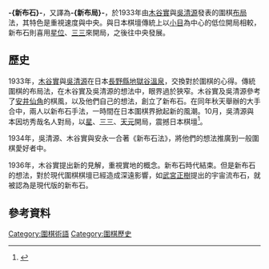 {{TA
|T=zh-hans:新布石;zh-hant:新布局
|1=zh-hans:新布石;zh-hant:新布局
}}

{{japanese
|japanese=新布石
|kana=しんふせき
|romaji=Shinfuseki
}}
'''-{新布石}-'''，又譯為'''-{新布局}-'''，於1933年由[[木谷實|木谷實]]與[[吳清源|吳清源]]發表的圍棋[[布局|布局]]法，其特色是重視速度與中央。與日本棋壇傳統上以[[小目|小目]]為中心的低位開局相較，新布石則喜用[[星位|星位]]、[[三三_(围棋)|三三]]來開局，之後往中央發展。

==歷史==
1933年，[[木谷實|木谷實]]與[[吳清源|吳清源]]在日本[[長野縣|長野縣]][[地獄谷溫泉|地獄谷溫泉]]，交換對於圍棋的心得。傳統圍棋的布局法，在木谷實及吳清源的想法中，眼界過於狹窄。木谷實及吳清源參考了[[安井仙角|安井仙角]]的棋風，以及他們自己的想法，創立了新布石。在同年秋天舉辦的大手合中，兩人以新布石手法，一時間在日本圍棋界掀起新的風潮。10月，吳清源與本因坊秀哉名人對局，以[[星位|星]]、[[三三_(围棋)|三三]]、[[天元|天元]]開局，震撼日本棋壇<ref name=goseigen2009>{{cite web |title=呉清源師の生涯一局（４）名人相手に「三々、星、天元」（寄稿連載）その二 
|trans-title=Go Seigen games of a lifetime (4) playing 3-3, 4-4, and tengen against Meijin 
|author=Go Seigen |date=2009-07-28 |publisher=Yomiuri Shinbun |accessdate=2014-12-21 |url=http://kisei.yomiuri.co.jp/column/shinan_goseigen2/04.htm |archiveurl=https://web.archive.org/web/20141221032811/http://kisei.yomiuri.co.jp/column/shinan_goseigen2/04.htm
|archivedate=2014-12-21
|deadurl=no |language=ja}}</ref>。

1934年，吳清源、木谷實與安永一合著《新布石法》，將他們的想法推廣到一般圍棋愛好者中。

1936年，木谷實提出新的見解，重視實地的概念。新布石時代結束。但是新布石的想法，對於現代圍棋棋壇已經造成深遠影響，如[[武宮正樹|武宮正樹]]提出的宇宙流布石，就被認為是現代版的新布石。

==參考資料==
{{Reflist}}

[[Category:圍棋術語|Category:圍棋術語]]
[[Category:圍棋歷史|Category:圍棋歷史]]